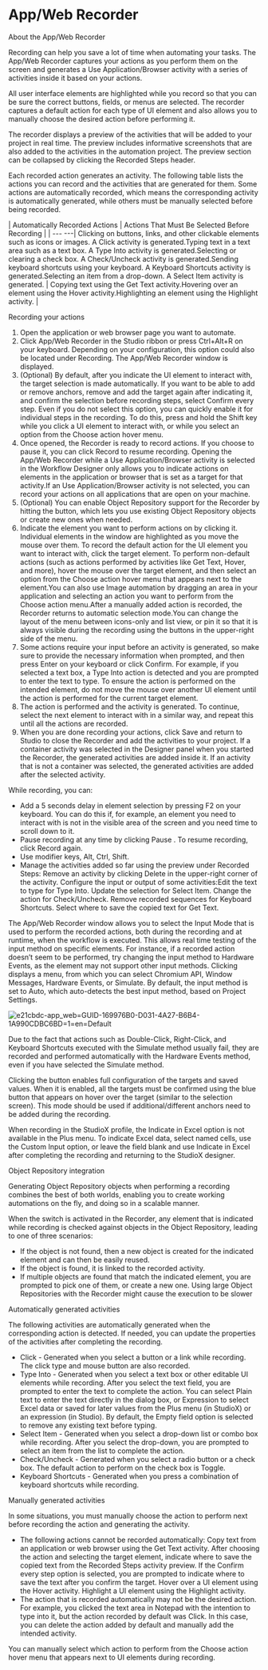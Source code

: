﻿# App/Web Recorder

About the App/Web Recorder

Recording can help you save a lot of time when automating your tasks. The App/Web Recorder captures your actions as you perform them on the screen and generates a Use Application/Browser activity with a series of activities inside it based on your actions.

All user interface elements are highlighted while you record so that you can be sure the correct buttons, fields, or menus are selected. The recorder captures a default action for each type of UI element and also allows you to manually choose the desired action before performing it.

The recorder displays a preview of the activities that will be added to your project in real time. The preview includes informative screenshots that are also added to the activities in the automation project. The preview section can be collapsed by clicking the Recorded Steps header.

Each recorded action generates an activity. The following table lists the actions you can record and the activities that are generated for them. Some actions are automatically recorded, which means the corresponding activity is automatically generated, while others must be manually selected before being recorded.


| Automatically Recorded Actions | Actions That Must Be Selected Before Recording |
| --- ---| Clicking on buttons, links, and other clickable elements such as icons or images. A Click activity is generated.Typing text in a text area such as a text box. A Type Into activity is generated.Selecting or clearing a check box. A Check/Uncheck activity is generated.Sending keyboard shortcuts using your keyboard. A Keyboard Shortcuts activity is generated.Selecting an item from a drop-down. A Select Item activity is generated. | Copying text using the Get Text activity.Hovering over an element using the Hover activity.Highlighting an element using the Highlight activity. |

Recording your actions

1. Open the application or web browser page you want to automate.
2. Click App/Web Recorder in the Studio ribbon or press Ctrl+Alt+R on your keyboard. Depending on your configuration, this option could also be located under Recording. The App/Web Recorder window is displayed.
3. (Optional) By default, after you indicate the UI element to interact with, the target selection is made automatically. If you want to be able to add or remove anchors, remove and add the target again after indicating it, and confirm the selection before recording steps, select Confirm every step. Even if you do not select this option, you can quickly enable it for individual steps in the recording. To do this, press and hold the Shift key while you click a UI element to interact with, or while you select an option from the Choose action hover menu.
4. Once opened, the Recorder is ready to record actions. If you choose to pause it, you can click Record to resume recording. Opening the App/Web Recorder while a Use Application/Browser activity is selected in the Workflow Designer only allows you to indicate actions on elements in the application or browser that is set as a target for that activity.If an Use Application/Browser activity is not selected, you can record your actions on all applications that are open on your machine.
5. (Optional) You can enable Object Repository support for the Recorder by hitting the button, which lets you use existing Object Repository objects or create new ones when needed.
6. Indicate the element you want to perform actions on by clicking it. Individual elements in the window are highlighted as you move the mouse over them. To record the default action for the UI element you want to interact with, click the target element. To perform non-default actions (such as actions performed by activities like Get Text, Hover, and more), hover the mouse over the target element, and then select an option from the Choose action hover menu that appears next to the element.You can also use Image automation by dragging an area in your application and selecting an action you want to perform from the Choose action menu.After a manually added action is recorded, the Recorder returns to automatic selection mode.You can change the layout of the menu between icons-only and list view, or pin it so that it is always visible during the recording using the buttons in the upper-right side of the menu.
7. Some actions require your input before an activity is generated, so make sure to provide the necessary information when prompted, and then press Enter on your keyboard or click Confirm. For example, if you selected a text box, a Type Into action is detected and you are prompted to enter the text to type. To ensure the action is performed on the intended element, do not move the mouse over another UI element until the action is performed for the current target element.
8. The action is performed and the activity is generated. To continue, select the next element to interact with in a similar way, and repeat this until all the actions are recorded.
9. When you are done recording your actions, click Save and return to Studio to close the Recorder and add the activities to your project. If a container activity was selected in the Designer panel when you started the Recorder, the generated activities are added inside it. If an activity that is not a container was selected, the generated activities are added after the selected activity.

While recording, you can:

* Add a 5 seconds delay in element selection by pressing F2 on your keyboard. You can do this if, for example, an element you need to interact with is not in the visible area of the screen and you need time to scroll down to it.
* Pause recording at any time by clicking Pause . To resume recording, click Record again.
* Use modifier keys, Alt, Ctrl, Shift.
* Manage the activities added so far using the preview under Recorded Steps: Remove an activity by clicking Delete in the upper-right corner of the activity. Configure the input or output of some activities:Edit the text to type for Type Into. Update the selection for Select Item. Change the action for Check/Uncheck. Remove recorded sequences for Keyboard Shortcuts. Select where to save the copied text for Get Text.

The App/Web Recorder window allows you to select the Input Mode that is used to perform the recorded actions, both during the recording and at runtime, when the workflow is executed. This allows real time testing of the input method on specific elements. For instance, if a recorded action doesn’t seem to be performed, try changing the input method to Hardware Events, as the element may not support other input methods. Clicking  displays a menu, from which you can select Chromium API, Window Messages, Hardware Events, or Simulate. By default, the input method is set to Auto, which auto-detects the best input method, based on Project Settings.

![e21cbdc-app_web=GUID-169976B0-D031-4A27-B6B4-1A990CDBC6BD=1=en=Default](/images/e21cbdc-app_web=GUID-169976B0-D031-4A27-B6B4-1A990CDBC6BD=1=en=Default.png)

Due to the fact that actions such as Double-Click, Right-Click, and Keyboard Shortcuts executed with the Simulate method usually fail, they are recorded and performed automatically with the Hardware Events method, even if you have selected the Simulate method.

Clicking the  button enables full configuration of the targets and saved values. When it is enabled, all the targets must be confirmed using the blue button that appears on hover over the target (similar to the selection screen). This mode should be used if additional/different anchors need to be added during the recording.

When recording in the StudioX profile, the Indicate in Excel option is not available in the Plus menu. To indicate Excel data, select named cells, use the Custom Input option, or leave the field blank and use Indicate in Excel after completing the recording and returning to the StudioX designer.

Object Repository integration

Generating Object Repository objects when performing a recording combines the best of both worlds, enabling you to create working automations on the fly, and doing so in a scalable manner.

When the  switch is activated in the Recorder, any element that is indicated while recording is checked against objects in the Object Repository, leading to one of three scenarios:

* If the object is not found, then a new object is created for the indicated element and can then be easily reused.
* If the object is found, it is linked to the recorded activity.
* If multiple objects are found that match the indicated element, you are prompted to pick one of them, or create a new one. Using large Object Repositories with the Recorder might cause the execution to be slower

Automatically generated activities

The following activities are automatically generated when the corresponding action is detected. If needed, you can update the properties of the activities after completing the recording.

* Click - Generated when you select a button or a link while recording. The click type and mouse button are also recorded.
* Type Into - Generated when you select a text box or other editable UI elements while recording. After you select the text field, you are prompted to enter the text to complete the action. You can select Plain text to enter the text directly in the dialog box, or Expression to select Excel data or saved for later values from the Plus menu (in StudioX) or an expression (in Studio). By default, the Empty field option is selected to remove any existing text before typing.
* Select Item - Generated when you select a drop-down list or combo box while recording. After you select the drop-down, you are prompted to select an item from the list to complete the action.
* Check/Uncheck - Generated when you select a radio button or a check box. The default action to perform on the check box is Toggle.
* Keyboard Shortcuts - Generated when you press a combination of keyboard shortcuts while recording.

Manually generated activities

In some situations, you must manually choose the action to perform next before recording the action and generating the activity.

* The following actions cannot be recorded automatically: Copy text from an application or web browser using the Get Text activity. After choosing the action and selecting the target element, indicate where to save the copied text from the Recorded Steps activity preview. If the Confirm every step option is selected, you are prompted to indicate where to save the text after you confirm the target. Hover over a UI element using the Hover activity. Highlight a UI element using the Highlight activity.
* The action that is recorded automatically may not be the desired action. For example, you clicked the text area in Notepad with the intention to type into it, but the action recorded by default was Click. In this case, you can delete the action added by default and manually add the intended activity.

You can manually select which action to perform from the Choose action hover menu that appears next to UI elements during recording.
